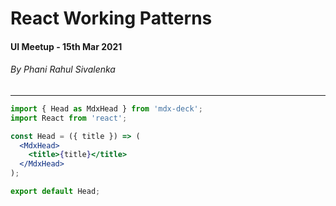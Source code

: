 



<Head title="React Working Patterns" />

<!-- Slides Start -->

# React Working Patterns

#### UI Meetup - 15th Mar 2021

###### By Phani Rahul Sivalenka

---

<CodeSurfer theme={oceanicNext}>

```jsx title="Test" subtitle="Test Subtitle"
import { Head as MdxHead } from 'mdx-deck';
import React from 'react';

const Head = ({ title }) => (
  <MdxHead>
    <title>{title}</title>
  </MdxHead>
);

export default Head;
```

</CodeSurfer>

